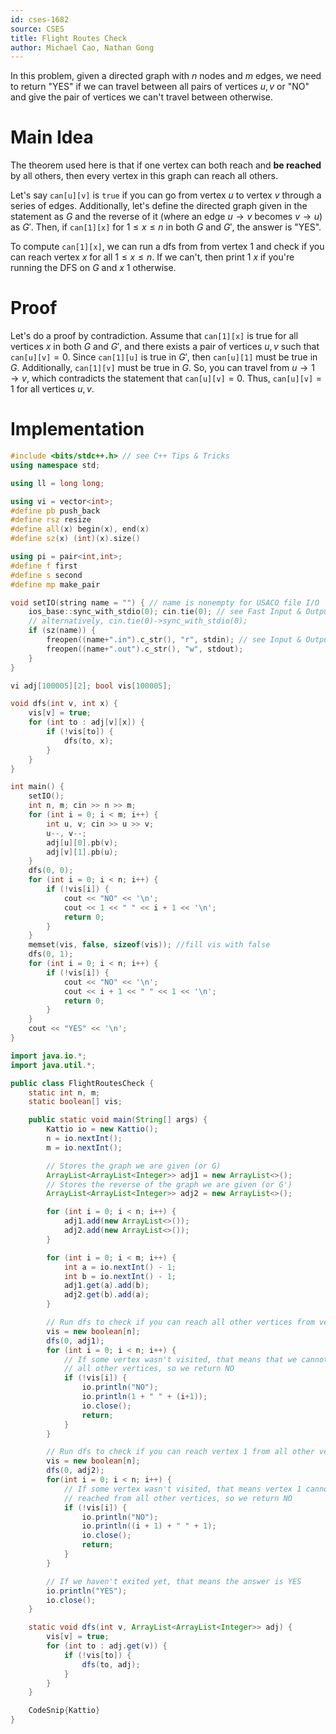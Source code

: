 ```yaml
---
id: cses-1682
source: CSES
title: Flight Routes Check
author: Michael Cao, Nathan Gong
---
```


In this problem, given a directed graph with $n$ nodes and $m$ edges, we need to
return "YES" if we can travel between all pairs of vertices $u, v$ or "NO" and
give the pair of vertices we can't travel between otherwise.

# Main Idea

The theorem used here is that if one vertex can both reach and **be reached** by
all others, then every vertex in this graph can reach all others.

Let's say $\texttt{can[u][v]}$ is $\texttt{true}$ if you can go from vertex $u$
to vertex $v$ through a series of edges. Additionally, let's define the directed
graph given in the statement as $G$ and the reverse of it (where an edge
$u \rightarrow v$ becomes $v \rightarrow u$) as $G'$. Then, if
$\texttt{can[1][x]}$ for $1 \leq x \leq n$ in both $G$ and $G'$, the answer is
"YES".

To compute $\texttt{can[1][x]}$, we can run a dfs from from vertex $1$ and check
if you can reach vertex $x$ for all $1 \leq x \leq n$. If we can't, then print
$1$ $x$ if you're running the DFS on $G$ and $x$ $1$ otherwise.

# Proof

Let's do a proof by contradiction. Assume that $\texttt{can[1][x]}$ is true for
all vertices $x$ in both $G$ and $G'$, and there exists a pair of vertices
$u, v$ such that $\texttt{can[u][v]} = 0$. Since $\texttt{can[1][u]}$ is true in
$G'$, then $\texttt{can[u][1]}$ must be true in $G$. Additionally,
$\texttt{can[1][v]}$ must be true in $G$. So, you can travel from
$u \rightarrow 1 \rightarrow v$, which contradicts the statement that
$\texttt{can[u][v]} = 0$. Thus, $\texttt{can[u][v]} = 1$ for all vertices
$u, v$.

# Implementation

<LanguageSection>

<CPPSection>

```cpp
#include <bits/stdc++.h> // see C++ Tips & Tricks
using namespace std;

using ll = long long;

using vi = vector<int>;
#define pb push_back
#define rsz resize
#define all(x) begin(x), end(x)
#define sz(x) (int)(x).size()

using pi = pair<int,int>;
#define f first
#define s second
#define mp make_pair

void setIO(string name = "") { // name is nonempty for USACO file I/O
	ios_base::sync_with_stdio(0); cin.tie(0); // see Fast Input & Output
	// alternatively, cin.tie(0)->sync_with_stdio(0);
	if (sz(name)) {
		freopen((name+".in").c_str(), "r", stdin); // see Input & Output
		freopen((name+".out").c_str(), "w", stdout);
	}
}

vi adj[100005][2]; bool vis[100005];

void dfs(int v, int x) {
	vis[v] = true;
	for (int to : adj[v][x]) {
		if (!vis[to]) {
			dfs(to, x);
		}
	}
}

int main() {
	setIO();
	int n, m; cin >> n >> m;
	for (int i = 0; i < m; i++) {
		int u, v; cin >> u >> v;
		u--, v--;
		adj[u][0].pb(v);
		adj[v][1].pb(u);
	}
	dfs(0, 0);
	for (int i = 0; i < n; i++) {
		if (!vis[i]) {
			cout << "NO" << '\n';
			cout << 1 << " " << i + 1 << '\n';
			return 0;
		}
	}
	memset(vis, false, sizeof(vis)); //fill vis with false
	dfs(0, 1);
	for (int i = 0; i < n; i++) {
		if (!vis[i]) {
			cout << "NO" << '\n';
			cout << i + 1 << " " << 1 << '\n';
			return 0;
		}
	}
	cout << "YES" << '\n';
}
```

</CPPSection>

<JavaSection>

```java
import java.io.*;
import java.util.*;

public class FlightRoutesCheck {
	static int n, m;
	static boolean[] vis;

	public static void main(String[] args) {
		Kattio io = new Kattio();
		n = io.nextInt();
		m = io.nextInt();

		// Stores the graph we are given (or G)
		ArrayList<ArrayList<Integer>> adj1 = new ArrayList<>();
		// Stores the reverse of the graph we are given (or G')
		ArrayList<ArrayList<Integer>> adj2 = new ArrayList<>();

		for (int i = 0; i < n; i++) {
			adj1.add(new ArrayList<>());
			adj2.add(new ArrayList<>());
		}

		for (int i = 0; i < m; i++) {
			int a = io.nextInt() - 1;
			int b = io.nextInt() - 1;
			adj1.get(a).add(b);
			adj2.get(b).add(a);
		}

		// Run dfs to check if you can reach all other vertices from vertex 1
		vis = new boolean[n];
		dfs(0, adj1);
		for (int i = 0; i < n; i++) {
			// If some vertex wasn't visited, that means that we cannot reach
			// all other vertices, so we return NO
			if (!vis[i]) {
				io.println("NO");
				io.println(1 + " " + (i+1));
				io.close();
				return;
			}
		}

		// Run dfs to check if you can reach vertex 1 from all other vertices
		vis = new boolean[n];
		dfs(0, adj2);
		for(int i = 0; i < n; i++) {
			// If some vertex wasn't visited, that means vertex 1 cannot be
			// reached from all other vertices, so we return NO
			if (!vis[i]) {
				io.println("NO");
				io.println((i + 1) + " " + 1);
				io.close();
				return;
			}
		}

		// If we haven't exited yet, that means the answer is YES
		io.println("YES");
		io.close();
	}

	static void dfs(int v, ArrayList<ArrayList<Integer>> adj) {
		vis[v] = true;
		for (int to : adj.get(v)) {
			if (!vis[to]) {
				dfs(to, adj);
			}
		}
	}

	CodeSnip{Kattio}
}
```

</JavaSection>

</LanguageSection>
